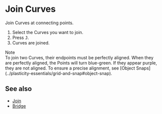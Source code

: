 
# Join Curves

<Reference shortcut="J" command="Join Curves" button="" />

Join Curves at connecting points.

1. Select the Curves you want to join.
2. Press <kbd>J</kbd>.
3. Curves are joined.

<Callout emoji="❗">
Note<br />
To join two Curves, their endpoints must be perfectly aligned.
When they are perfectly aligned, the Points will turn blue-green. If they appear purple, they are not aligned. To ensure a precise alignment, see [Object Snaps](../plasticity-essentials/grid-and-snap#object-snap).
</Callout>

<VideoPlayer fileName="join-curves"/>

## See also
- [Join](./join)
- [Bridge](./bridge)